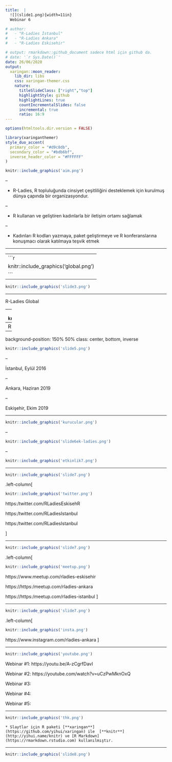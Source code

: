 ```yaml
---
title:  |
  ![](slide1.png){width=11in}  
  Webinar 6

# author: 
#   - "R-Ladies İstanbul"
#   - "R-Ladies Ankara"
#   - "R-Ladies Eskisehir"

# output: rmarkdown::github_document sadece html için github da.
# date: '`r Sys.Date()`'
date: 26/06/2020
output:
  xaringan::moon_reader:
    lib_dir: libs
    css: xaringan-themer.css
    nature:
      titleSlideClass: ["right","top"]
      highlightStyle: github
      highlightLines: true
      countIncrementalSlides: false
      incremental: true
      ratio: 16:9
---
```



<!-- # --- -->
<!-- # title: "Tidytext ile Metin Madenciliği " -->
<!-- # subtitle: "ve Duygu Analizi"   -->
<!-- # author:  -->
<!-- #   - "" -->
<!-- #   - "&#9786; &#x1f615;&#x1f62b;&#x1f914;" -->
<!-- #   - "	&#x1f611;&#x1f92c;&#x1f624;&#x1f913;" -->
<!-- #   - "Emre Gümüş" -->
<!-- #   - "Eskişehir Teknik Üniversitesi" -->
<!-- # # date: '`r Sys.Date()`' -->
<!-- # date: 26.06.2020 -->
<!-- # output: -->
<!-- #   xaringan::moon_reader: -->
<!-- #     lib_dir: libs -->
<!-- #     css: xaringan-themer.css -->
<!-- #     nature: -->
<!-- #       highlightStyle: github -->
<!-- #       highlightLines: true -->
<!-- #       countIncrementalSlides: false -->
<!-- # --- -->

```r
options(htmltools.dir.version = FALSE)
```

```r
library(xaringanthemer)
style_duo_accent(
  primary_color = "#d9c8db",
  secondary_color = "#bdb6bf",
  inverse_header_color = "#FFFFFF"
)
```


```r
knitr::include_graphics('aim.png')
```
--

 - R-Ladies, R topluluğunda cinsiyet çeşitliliğini desteklemek için kurulmuş dünya çapında bir organizasyondur.

--

 - R kullanan ve geliştiren kadınlarla bir iletişim ortamı sağlamak
 
--

 - Kadınları R kodları yazmaya, paket geliştirmeye ve R konferanslarına konuşmacı olarak katılmaya teşvik etmek

---

--
```r
knitr::include_graphics('global.png')
```
--

```r
knitr::include_graphics('slide3.png')
```


---

R-Ladies Global

--
```r
knitr::include_graphics('slide4.png')
```

--
R-Ladies Türkiye &#x21A0;

---

background-position: 150% 50%
class: center, bottom, inverse

```r
knitr::include_graphics('slide5.png')
```

--

  İstanbul, Eylül 2016
 
--
 
  Ankara, Haziran 2019
 
--

  Eskişehir, Ekim 2019
  
---



```r
knitr::include_graphics('kurucular.png')
```


--

```r
knitr::include_graphics('slide6ek-ladies.png')
```
--

```r
knitr::include_graphics('etkinlik7.png')
```


---

```r
knitr::include_graphics('slide7.png')
```

.left-column[

```r
knitr::include_graphics('twitter.png')
```
https:/twitter.com/RLadiesEskisehR

https:/twitter.com/RLadiesIstanbul

https:/twitter.com/RLadiesIstanbul

]

---

```r
knitr::include_graphics('slide7.png')
```
.left-column[

```r
knitr::include_graphics('meetup.png')
```
https://www.meetup.com/rladies-eskisehir

https://https:/meetup.com/rladies-ankara

https://https:/meetup.com/rladies-istanbul
]

---

```r
knitr::include_graphics('slide7.png')
```
.left-column[

```r
knitr::include_graphics('insta.png')
```
https://www.instagram.com/rladies-ankara
]

---

```r
knitr::include_graphics('youtube.png')
```


Webinar #1: https://youtu.be/A-zCgrfDavI

Webinar #2: https://youtube.com/watch?v=uCzPwMknOxQ

Webinar #3:

Webinar #4:

Webinar #5:


---

```r
knitr::include_graphics('thk.png')
```

`* Slaytlar için R paketi [**xaringan**](https://github.com/yihui/xaringan) ile  [**knitr**](http://yihui.name/knitr) ve [R Markdown](https://rmarkdown.rstudio.com) kullanılmıştır.`

---

```r
knitr::include_graphics('slide8.png')
```
